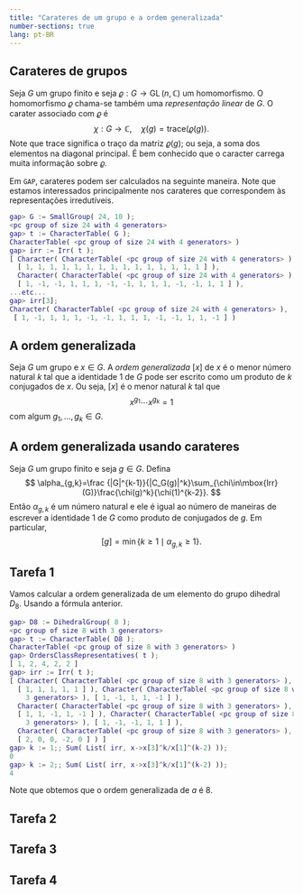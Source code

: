 ```yaml
---
title: "Carateres de um grupo e a ordem generalizada"
number-sections: true
lang: pt-BR
---
```


## Carateres de grupos

Seja $G$ um grupo finito e seja $\varrho:G\to \operatorname{GL}(n,\mathbb C)$ um homomorfismo. O homomorfismo $\varrho$ chama-se também uma *representação linear* de $G$. O carater associado com $\varrho$ é 
$$
\chi:G\to\mathbb C,\quad \chi(g)=\mbox{trace}(\varrho(g)). 
$$
Note que $\mbox{trace}$ significa o traço da matriz $\varrho(g)$; ou seja, a soma dos elementos na diagonal principal. É bem conhecido que o caracter carrega muita informação sobre $\varrho$.

Em `GAP`, carateres podem ser calculados na seguinte maneira. Note que estamos interessados principalmente nos carateres que correspondem às representações irredutíveis.

```matlab
gap> G := SmallGroup( 24, 10 );
<pc group of size 24 with 4 generators>
gap> t := CharacterTable( G );
CharacterTable( <pc group of size 24 with 4 generators> )
gap> irr := Irr( t );
[ Character( CharacterTable( <pc group of size 24 with 4 generators> ),
  [ 1, 1, 1, 1, 1, 1, 1, 1, 1, 1, 1, 1, 1, 1, 1 ] ), 
  Character( CharacterTable( <pc group of size 24 with 4 generators> ),
  [ 1, -1, -1, 1, 1, 1, -1, -1, 1, 1, 1, -1, -1, 1, 1 ] ), 
...etc...
gap> irr[3];
Character( CharacterTable( <pc group of size 24 with 4 generators> ),
 [ 1, -1, 1, 1, 1, -1, -1, 1, 1, 1, -1, -1, 1, 1, -1 ] )
```

## A ordem generalizada

Seja $G$ um grupo e $x\in G$. A *ordem generalizada* $[x]$ de $x$ é o menor número natural $k$ tal que a identidade $1$ de $G$ pode ser escrito como um produto de $k$ conjugados de $x$. Ou seja, $[x]$ é o menor natural $k$ tal que 
$$
x^{g_1}\cdots x^{g_k}=1
$$
com algum $g_1,\ldots,g_k\in G$. 

## A ordem generalizada usando carateres

:::{#thm-ord-gen}
Seja $G$ um grupo finito e seja $g\in G$. Defina
$$
\alpha_{g,k}=\frac {|G|^{k-1}}{|C_G(g)|^k}\sum_{\chi\in\mbox{Irr}(G)}\frac{\chi(g)^k}{\chi(1)^{k-2}}.
$$
Então $\alpha_{g,k}$ é um número natural e ele é igual ao número de maneiras de escrever a identidade $1$ de $G$ como produto de conjugados de $g$. Em particular, 
$$
[g]=\min\{k\geq 1\mid \alpha_{g,k}\geq 1\}.
$$
:::

## Tarefa 1

Vamos calcular a ordem generalizada de um elemento do grupo dihedral $D_8$. Usando a fórmula anterior.

```matlab
gap> D8 := DihedralGroup( 8 );
<pc group of size 8 with 3 generators>
gap> t := CharacterTable( D8 );
CharacterTable( <pc group of size 8 with 3 generators> )
gap> OrdersClassRepresentatives( t );
[ 1, 2, 4, 2, 2 ]
gap> irr := Irr( t );
[ Character( CharacterTable( <pc group of size 8 with 3 generators> ),
  [ 1, 1, 1, 1, 1 ] ), Character( CharacterTable( <pc group of size 8 with 
    3 generators> ), [ 1, -1, 1, 1, -1 ] ), 
  Character( CharacterTable( <pc group of size 8 with 3 generators> ),
  [ 1, 1, -1, 1, -1 ] ), Character( CharacterTable( <pc group of size 8 with 
    3 generators> ), [ 1, -1, -1, 1, 1 ] ), 
  Character( CharacterTable( <pc group of size 8 with 3 generators> ),
  [ 2, 0, 0, -2, 0 ] ) ]
gap> k := 1;; Sum( List( irr, x->x[3]^k/x[1]^(k-2) ));
0
gap> k := 2;; Sum( List( irr, x->x[3]^k/x[1]^(k-2) ));
4
```

Note que obtemos que o ordem generalizada de $a$ é $8$. 

## Tarefa 2

## Tarefa 3

## Tarefa 4
